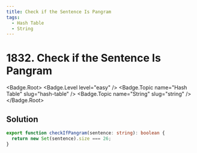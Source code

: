 ```yaml
---
title: Check if the Sentence Is Pangram
tags:
  - Hash Table
  - String
---
```


# 1832. Check if the Sentence Is Pangram

<Badge.Root>
  <Badge.Level level="easy" />
  <Badge.Topic name="Hash Table" slug="hash-table" />
  <Badge.Topic name="String" slug="string" />
</Badge.Root>

## Solution

```typescript filename="solution.ts" copy
export function checkIfPangram(sentence: string): boolean {
  return new Set(sentence).size === 26;
}
```

<ProblemLink
  codingSite="leetcode"
  href="https://leetcode.com/problems/check-if-the-sentence-is-pangram"
  title="Check if the Sentence Is Pangram"
/>
